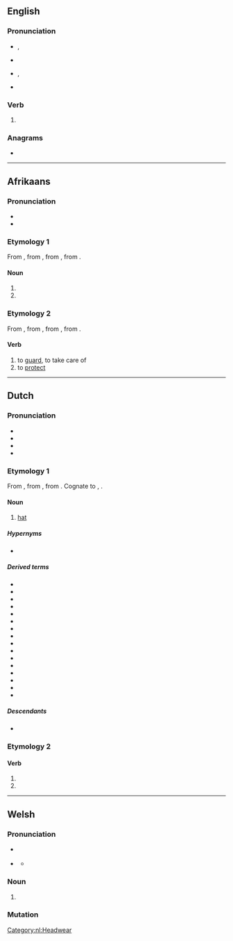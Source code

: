 ==English==

===Pronunciation===
* {{a|UK}} {{enPR|hōd}}, {{IPA|en|/həʊd/}}
* {{audio|en|LL-Q1860 (eng)-Vealhurl-hoed.wav |Audio (UK)}}
* {{a|US}} {{enPR|hōd}}, {{IPA|en|/hoʊd/}}
* {{rhymes|en|əʊd}}

===Verb===
{{head|en|verb form}}

# {{en-past of|hoe}}

===Anagrams===
* {{anagrams|en|a=deho|hode|ohed}}

----

==Afrikaans==
===Pronunciation===
* {{IPA|af|/hut/}}
* {{hyphenation|af|hoed}}

===Etymology 1===
From {{inh|af|nl|hoed}}, from {{inh|af|dum|hoet}}, from {{inh|af|odt|*huot}}, from {{inh|af|gem-pro|*hōdaz}}.

====Noun====
{{af-noun|hoede|pl2=hoedens}}

# {{l|en|hat}}
# {{l|en|bonnet}}

{{topics|af|Headwear}}

===Etymology 2===
From {{inh|af|nl|hoeden}}, from {{inh|af|dum|hoeden}}, from {{inh|af|odt|*huoden}}, from {{inh|af|gem-pro|*hōdijaną}}.

====Verb====
{{af-verb}}

# to [[guard]], to take care of
# to [[protect]]

----

==Dutch==

===Pronunciation===
* {{IPA|nl|/ɦut/}}
* {{audio|nl|Nl-hoed.ogg|Audio}}
* {{hyphenation|nl|hoed}}
* {{rhymes|nl|ut}}

===Etymology 1===
From {{inh|nl|dum|hoet}}, from {{inh|nl|odt|*huot}}, from {{inh|nl|gem-pro|*hōdaz}}. Cognate to {{cog|de|Hut}}, {{cog|en|hood}}.

====Noun====
{{nl-noun|m|-en|hoedje}}

# [[hat]]

=====Hypernyms=====
* {{l|nl|hoofddeksel}}

=====Derived terms=====
* {{l|nl|bolhoed}}
* {{l|nl|cilinderhoed}}
* {{l|nl|cowboyhoed}}
* {{l|nl|dameshoed}}
* {{l|nl|deukhoed}}
* {{l|nl|gildehoed}}
* {{l|nl|hoedenband}}
* {{l|nl|hoedenmaker}}
* {{l|nl|hoedenplank}}
* {{l|nl|hoge hoed}}
* {{l|nl|panamahoed}}
* {{l|nl|strohoed}}
* {{l|nl|van de hoed en de rand weten}}
* {{l|nl|vilthoed}}
* {{l|nl|vingerhoed}}
* {{l|nl|vrijheidshoed}}

=====Descendants=====
* {{desc|af|hoed}}

===Etymology 2===
{{nonlemma}}

====Verb====
{{head|nl|verb form}}

# {{nl-verb form of|p=1|n=sg|t=pres|m=ind|hoeden}}
# {{nl-verb form of|m=imp|hoeden}}

[[Category:nl:Headwear]]

----

==Welsh==

===Pronunciation===
* {{a|cy-N}} {{IPA|cy|/hoːɨ̯d/}}
* {{a|cy-S|standard|colloquial}} {{IPA|cy|/hɔi̯d/}}
** {{a|cy-S|colloquial}} {{IPA|cy|/hoːd/}}

===Noun===
{{head|cy|mutated noun}}

# {{h-prothesis of|cy|oed}}

===Mutation===
{{cy-mut|oed}}